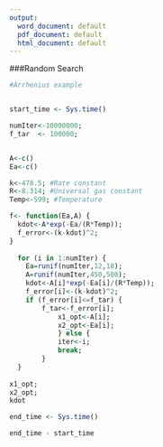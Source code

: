 ---
output:
  word_document: default
  pdf_document: default
  html_document: default
---



###Random Search
```{r, echo = TRUE}

#Arrhenius example


start_time <- Sys.time()

numIter<-10000000;
f_tar  <- 100000;


A<-c()
Ea<-c()

k<-478.5; #Rate constant
R<-8.314; #Universal gas constant
Temp<-599; #Temperature

f<- function(Ea,A) {
  kdot<-A*exp(-Ea/(R*Temp));
  f_error<-(k-kdot)^2;
}  
  
  for (i in 1:numIter) {
    Ea=runif(numIter,12,18);
    A=runif(numIter,450,500);
    kdot<-A[i]*exp(-Ea[i]/(R*Temp));
    f_error[i]<-(k-kdot)^2;
    if (f_error[i]<=f_tar) {
        f_tar<-f_error[i];
            x1_opt<-A[i];
            x2_opt<-Ea[i];
            } else {
            iter<-i;
            break;
        }
  }
    
x1_opt;
x2_opt;
kdot

end_time <- Sys.time()

end_time - start_time

```


